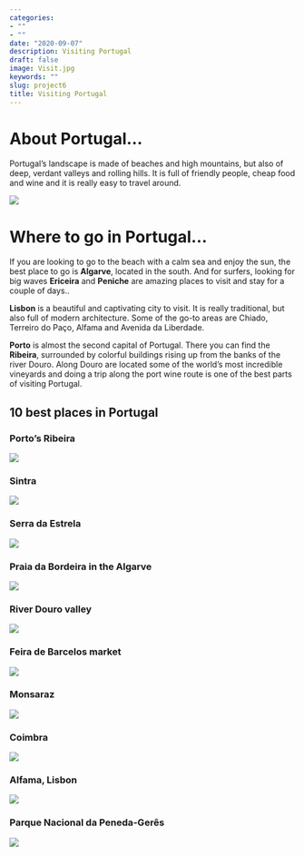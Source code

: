```yaml
---
categories:
- ""
- ""
date: "2020-09-07"
description: Visiting Portugal
draft: false
image: Visit.jpg
keywords: ""
slug: project6
title: Visiting Portugal
---
```



# About Portugal...

Portugal's landscape is made of beaches and high mountains, but also of deep, verdant valleys and rolling hills. It is full of friendly people, cheap food and wine and it is really easy to travel around.


![](https://lp-cms-production.imgix.net/image_browser/lisbon-portugal-GettyRF_1023284240.jpg.jpg)

# Where to go in Portugal...

If you are looking to go to the beach with a calm sea and enjoy the sun, the best place to go is **Algarve**, located in the south. And for surfers, looking for big waves **Ericeira** and **Peniche** are amazing places to visit and stay for a couple of days..

**Lisbon** is a beautiful and captivating city to visit. It is really traditional, but also full of modern architecture. Some of the go-to areas are Chiado, Terreiro do Paço, Alfama and Avenida da Liberdade.

**Porto** is almost the second capital of Portugal. There you can find the **Ribeira**, surrounded by colorful buildings rising up from the banks of the river Douro. Along Douro are located some of the world's most incredible vineyards and doing a trip along the port wine route is one of the best parts of visiting Portugal.



## 10 best places in Portugal

### Porto’s Ribeira

![](https://cdn.theculturetrip.com/wp-content/uploads/2015/11/jctp0047-ribeira-porto-portugal-burrows-23.jpg)


### Sintra

![](https://media.cntraveler.com/photos/590ca578c116ba6ca55ec67c/16:9/w_4975,h_2798,c_limit/sintra-pena-palace-GettyImages-482413302.jpg)


### Serra da Estrela

![](https://quantocustaviajar.com/blog/wp-content/uploads/2019/01/serra-da-estrela-em-portugal.jpg)


### Praia da Bordeira in the Algarve

![](https://thepostcard.me/wp-content/uploads/2018/08/Praia-da-Bordeira-Beach-Portugal-1080x810.jpg)


### River Douro valley

![](https://www.travel-in-portugal.com/sites/default/files/photos/douro_valley.jpg)


### Feira de Barcelos market

![](https://www.cm-barcelos.pt/wp-content/uploads/2018/12/feira-semanal-1024x683.jpg)


### Monsaraz

![](https://upload.wikimedia.org/wikipedia/commons/7/70/Monsaraz_and_the_Alqueva_Reservoir.jpg)


### Coimbra

![](https://www.costharmonious.eu/wp-content/uploads/2019/05/coimbra-portogallo-cosa-vedere.jpg)


### Alfama, Lisbon

![](https://i.pinimg.com/736x/6a/32/dc/6a32dc6e51715ad2f9bada3e483e5ee8.jpg)


### Parque Nacional da Peneda-Gerês

![](https://media-cdn.tripadvisor.com/media/photo-s/0e/77/fb/05/junto-ao-parque-nacional.jpg)
